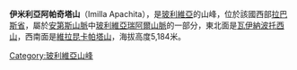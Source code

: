 {{Coord|16|16|42|S|68|11|24|W|display=title}}

'''伊米利亞阿帕奇塔山'''（Imilla Apachita），是[[玻利維亞|玻利維亞]]的山峰，位於該國西部[[拉巴斯省|拉巴斯省]]，屬於[[安第斯山脈|安第斯山脈]]中[[玻利維亞瑞阿爾山脈|玻利維亞瑞阿爾山脈]]的一部分，東北面是[[瓦伊納波托西山|瓦伊納波托西山]]，西南面是[[維拉昆卡帕塔山|維拉昆卡帕塔山]]，海拔高度5,184米。

{{Bolivia-geo-stub}}
[[Category:玻利維亞山峰|Category:玻利維亞山峰]]
